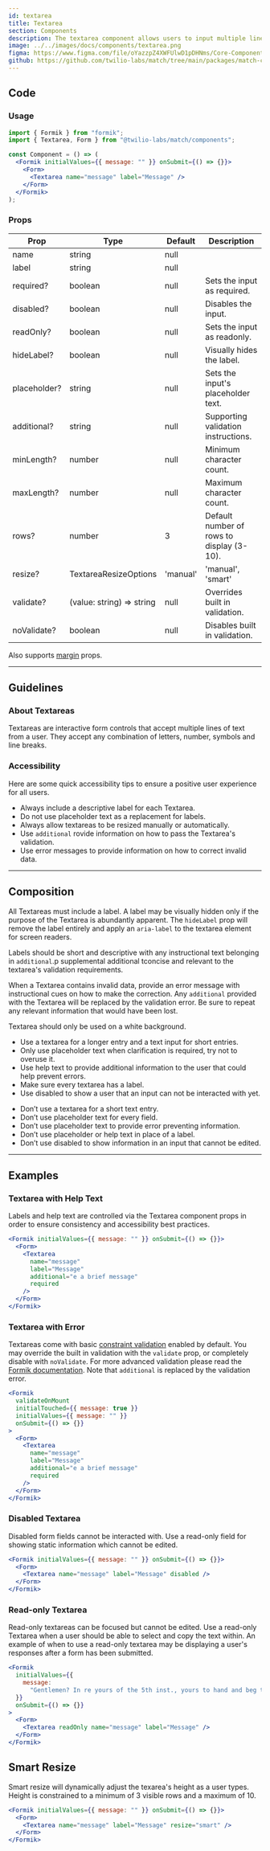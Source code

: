 ```yaml
---
id: textarea
title: Textarea
section: Components
description: The textarea component allows users to input multiple lines of text.
image: ../../images/docs/components/textarea.png
figma: https://www.figma.com/file/oYazzpZ4XWFUlwD1pDHNms/Core-Components?node-id=1166%3A3032
github: https://github.com/twilio-labs/match/tree/main/packages/match-components/src/textarea
---
```



## Code

### Usage

```jsx
import { Formik } from "formik";
import { Textarea, Form } from "@twilio-labs/match/components";

const Component = () => (
  <Formik initialValues={{ message: "" }} onSubmit={() => {}}>
    <Form>
      <Textarea name="message" label="Message" />
    </Form>
  </Formik>
);
```

### Props

| Prop         | Type                      | Default  | Description                               |
| ------------ | ------------------------- | -------- | ----------------------------------------- |
| name         | string                    | null     |                                           |
| label        | string                    | null     |                                           |
| required?    | boolean                   | null     | Sets the input as required.               |
| disabled?    | boolean                   | null     | Disables the input.                       |
| readOnly?    | boolean                   | null     | Sets the input as readonly.               |
| hideLabel?   | boolean                   | null     | Visually hides the label.                 |
| placeholder? | string                    | null     | Sets the input's placeholder text.        |
| additional?  | string                    | null     | Supporting validation instructions.       |
| minLength?   | number                    | null     | Minimum character count.                  |
| maxLength?   | number                    | null     | Maximum character count.                  |
| rows?        | number                    | 3        | Default number of rows to display (3-10). |
| resize?      | TextareaResizeOptions     | 'manual' | 'manual', 'smart'                         |
| validate?    | (value: string) => string | null     | Overrides built in validation.            |
| noValidate?  | boolean                   | null     | Disables built in validation.             |

Also supports [margin](/components/#margin-props) props.

---

## Guidelines

### About Textareas

Textareas are interactive form controls that accept multiple lines of text from a user. They accept any combination of letters, number, symbols and line breaks.

### Accessibility

Here are some quick accessibility tips to ensure a positive user experience for all users.

- Always include a descriptive label for each Textarea.
- Do not use placeholder text as a replacement for labels.
- Always allow textareas to be resized manually or automatically.
- Use `additional` rovide information on how to pass the Textarea's validation.
- Use error messages to provide information on how to correct invalid data.

---

## Composition

All Textareas must include a label. A label may be visually hidden only if the purpose of the Textarea is abundantly apparent. The `hideLabel` prop will remove the label entirely and apply an `aria-label` to the textarea element for screen readers.

Labels should be short and descriptive with any instructional text belonging in `additional`.p supplemental additional tconcise and relevant to the textarea's validation requirements.

When a Textarea contains invalid data, provide an error message with instructional cues on how to make the correction. Any `additional` provided with the Textarea will be replaced by the validation error. Be sure to repeat any relevant information that would have been lost.

Textarea should only be used on a white background.

<Guidelines>
  <Do>
    <ul>
      <li>
        Use a textarea for a longer entry and a text input for short entries.
      </li>
      <li>
        Only use placeholder text when clarification is required, try not to
        overuse it.
      </li>
      <li>
        Use help text to provide additional information to the user that could
        help prevent errors.
      </li>
      <li>Make sure every textarea has a label.</li>
      <li>
        Use disabled to show a user that an input can not be interacted with
        yet.
      </li>
    </ul>
  </Do>
  <DoNot>
    <ul>
      <li>Don’t use a textarea for a short text entry.</li>
      <li>Don’t use placeholder text for every field.</li>
      <li>
        Don’t use placeholder text to provide error preventing information.
      </li>
      <li>Don’t use placeholder or help text in place of a label.</li>
      <li>
        Don’t use disabled to show information in an input that cannot be
        edited.
      </li>
    </ul>
  </DoNot>
</Guidelines>

---

## Examples

### Textarea with Help Text

Labels and help text are controlled via the Textarea component props in order to ensure consistency and accessibility best practices.

```jsx live fullWidth
<Formik initialValues={{ message: "" }} onSubmit={() => {}}>
  <Form>
    <Textarea
      name="message"
      label="Message"
      additional="e a brief message"
      required
    />
  </Form>
</Formik>
```

### Textarea with Error

Textareas come with basic [constraint validation](https://developer.mozilla.org/en-US/docs/Web/Guide/HTML/HTML5/Constraint_validation) enabled by default. You may override the built in validation with the `validate` prop, or completely disable with `noValidate`. For more advanced validation please read the [Formik documentation](https://formik.org/docs/guides/validation). Note that `additional` is replaced by the validation error.

```jsx live fullWidth
<Formik
  validateOnMount
  initialTouched={{ message: true }}
  initialValues={{ message: "" }}
  onSubmit={() => {}}
>
  <Form>
    <Textarea
      name="message"
      label="Message"
      additional="e a brief message"
      required
    />
  </Form>
</Formik>
```

### Disabled Textarea

Disabled form fields cannot be interacted with. Use a read-only field for showing static information which cannot be edited.

```jsx live fullWidth
<Formik initialValues={{ message: "" }} onSubmit={() => {}}>
  <Form>
    <Textarea name="message" label="Message" disabled />
  </Form>
</Formik>
```

### Read-only Textarea

Read-only textareas can be focused but cannot be edited. Use a read-only Textarea when a user should be able to select and copy the text within. An example of when to use a read-only textarea may be displaying a user's responses after a form has been submitted.

```jsx live fullWidth
<Formik
  initialValues={{
    message:
      "Gentlemen? In re yours of the 5th inst., yours to hand and beg to rep., brackets, that we have gone over the ground carefully and we seem to believe, i.e., to wit., e.g., in lieu, that despite all our precautionary measures which have been involved, we seem to believe that it is hardly necessary for us to proceed unless we receive an ipso facto that is not negligible at this moment. Hoping this finds you, I beg to remain, as of June 9, cordially yours, Regards.",
  }}
  onSubmit={() => {}}
>
  <Form>
    <Textarea readOnly name="message" label="Message" />
  </Form>
</Formik>
```

## Smart Resize

Smart resize will dynamically adjust the texarea's height as a user types. Height is constrained to a minimum of 3 visible rows and a maximum of 10.

```jsx live fullWidth
<Formik initialValues={{ message: "" }} onSubmit={() => {}}>
  <Form>
    <Textarea name="message" label="Message" resize="smart" />
  </Form>
</Formik>
```
